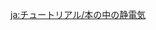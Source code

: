 {{Tutorial
|title    = Sparks Amongst the Pages
|about    = Sparks Amongst the Pages
|image1   = Tutorial Lisa 1.png
|text1    = When {{Color|help|Pyro}} comes into contact with {{Color|help|Electro}}, an {{Color|help|Overloaded explosion}} will be triggered.
|image2   = Tutorial Lisa 2.png
|text2    = Use {{Color|help|Electro}} skills to trigger {{Color|help|Overloaded explosions}} on Pyro Slimes and extinguish them.
|image3   = Tutorial Lisa 3.png
|text3    = When {{Color|help|Hydro}} comes into contact with {{Color|help|Electro}}, {{Color|help|Electro-Charged}} will be triggered.
|image4   = Tutorial Lisa 4.png
|text4    = {{Color|help|Electro-Charged}} opponents may cause Electro damage to nearby {{Color|help|Wet}} opponents, dealing significant Electro DMG.
|image5   = Tutorial Lisa 5.png
|text5    = Lisa's Elemental Burst {{Color|help|Lightning Rose}} automatically deals damage to opponents in a wide area.
|image6   = Tutorial Lisa 6.png
|text6    = Utilize {{Color|help|Electro-Charged}} to give Lisa an advantage near water.
|image7   = Tutorial Lisa 7.png
|text7    = Lisa's {{Color|help|Elemental Skill}} can be unleashed by pressing, or charged by {{Color|help|holding}}.
|image8   = Tutorial Lisa 8.png
|text8    = When the skill is fully charged, releasing it unleashes an area attack, dealing massive Electro DMG.
}}

[[ja:チュートリアル/本の中の静電気]]